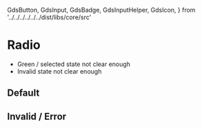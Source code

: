   GdsButton,
  GdsInput,
  GdsBadge,
  GdsInputHelper,
  GdsIcon,
} from '../../../../../../dist/libs/core/src'

<Meta title="Components/Input/Radio" />

# Radio

- Green / selected state not clear enough
- Invalid state not clear enough

## Default

<gds-radio name="test" ></gds-radio>
<gds-radio name="test" ></gds-radio>
<gds-radio name="test" ></gds-radio>
<gds-radio name="test" ></gds-radio>
<gds-radio name="test" ></gds-radio>

<gds-radio checked></gds-radio>

<gds-radio indeterminate></gds-radio>

<gds-radio disabled></gds-radio>

<gds-radio checked disabled></gds-radio>

## Invalid / Error

<gds-radio required></gds-radio>

<gds-radio checked required></gds-radio>

<gds-radio indeterminate required></gds-radio>

<gds-radio disabled required></gds-radio>

<gds-radio checked disabled required></gds-radio>

